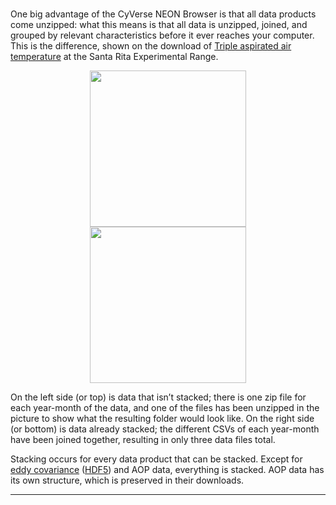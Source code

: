 <br>
One big advantage of the CyVerse NEON Browser is that all data products come unzipped: what this means is that all data is unzipped, joined, and grouped by relevant characteristics before it ever reaches your computer. This is the difference, shown on the download of <a href='http://data.neonscience.org/data-product-view?dpCode=DP1.00003.001' target='_blank'>Triple aspirated air temperature</a> at the Santa Rita Experimental Range.

<center><img src='https://github.com/Danielslee51/CyVerse-NEON-Browser/blob/master/Img/Help_notstacked_data.png?raw=true' height='250' hspace='10'><img src='https://github.com/Danielslee51/CyVerse-NEON-Browser/blob/master/Img/Help_stacked_data.png?raw=true' height='250' hspace='10'></center>

On the left side (or top) is data that isn't stacked; there is one zip file for each year-month of the data, and one of the files has been unzipped in the picture to show what the resulting folder would look like. On the right side (or bottom) is data already stacked; the different CSVs of each year-month have been joined together, resulting in only three data files total.

Stacking occurs for every data product that can be stacked. Except for <a href='http://data.neonscience.org/data-product-view?dpCode=DP4.00200.001' target='_blank'>eddy covariance</a> (<a href='https://www.hdfgroup.org/' target='_blank'>HDF5</a>) and AOP data, everything is stacked. AOP data has its own structure, which is preserved in their downloads.

<hr>
